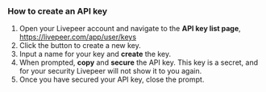 
<DocsLayout>

### How to create an API key

1. Open your Livepeer account and navigate to the **API key list page**, https://livepeer.com/app/user/keys
1. Click the button to create a new key.
1. Input a name for your key and **create** the key. 
1. When prompted, **copy** and **secure** the API key. This key is a secret, and for your security Livepeer will not show it to you again.
1. Once you have secured your API key, close the prompt.

</DocsLayout>
